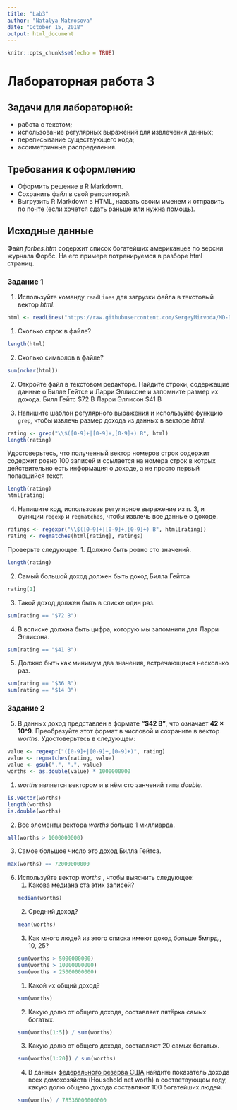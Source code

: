 ---
title: "Lab3"
author: "Natalya Matrosova"
date: "October 15, 2018"
output: html_document
---

```{r setup, include=FALSE}
knitr::opts_chunk$set(echo = TRUE)
```
# Лабораторная работа 3
## Задачи для лабораторной: 
* работа с текстом;
* использование регулярных выражений для извлечения данных;
* переписывание существующего кода;
* ассиметричные распределения.

## Требования к оформлению
* Оформить решение в R Markdown. 
* Сохранить файл в свой репозиторий.
* Выгрузить R Markdown в HTML, назвать своим именем и отправить по почте (если хочется сдать раньше или нужна помощь).

## Исходные данные
Файл _forbes.htm_ содержит список богатейших американцев по версии журнала Форбс.
На его примере потренируемся в разборе html страниц.

### Задание 1
1. Используйте команду ``readLines`` для загрузки файла в текстовый вектор _html_.
```{r}
html <- readLines("https://raw.githubusercontent.com/SergeyMirvoda/MD-DA-2018/master/data/forbes.htm")
```

   1. Сколько строк в файле?
```{r}
length(html)
```
   
   2. Сколько символов в файле?
```{r}
sum(nchar(html))
```
   
2. Откройте файл в текстовом редакторе. Найдите строки, содержащие данные о Билле Гейтсе и Ларри Эллисоне и запомните размер их дохода.
Билл Гейтс $72 B
Ларри Эллисон $41 B

3. Напишите шаблон регулярного выражения и используйте функцию ``grep``, чтобы извлечь размер дохода из данных в векторе _html_.
```{r}
rating <- grep("\\$([0-9]+|[0-9]+,[0-9]+) B", html)
length(rating)
```

Удостоверьтесь, что полученный вектор номеров строк содержит содержит ровно 100 записей и ссылается на номера строк в котрых действительно есть
информация о доходе, а не просто первый попавшийся текст.
```{r}
length(rating)
html[rating]
```

4. Напишите код, использовав регулярное выражение из п. 3, и функции ``regexp`` и ``regmatches``, чтобы извлечь все данные о доходе.
```{r}
ratings <- regexpr("\\$([0-9]+|[0-9]+,[0-9]+) B", html[rating])
rating <- regmatches(html[rating], ratings)
```

Проверьте следующее:
   1. Должно быть ровно сто значений.
```{r}
length(rating)
```
   
   2. Самый большой доход должен быть доход Билла Гейтса
```{r}
rating[1]
```
   
   3. Такой доход должен быть в списке один раз.
```{r}
sum(rating == "$72 B")
```
   
   4. В всписке должна быть цифра, которую мы запомнили для Ларри Эллисона.
```{r}
sum(rating == "$41 B")
```
   
   5. Должно быть как минимум два значения, встречающихся несколько раз.
```{r}
sum(rating == "$36 B")
sum(rating == "$14 B")
```
   

### Задание 2
5. В данных доход представлен в формате **"$42 B"**, что означает **42 × 10^9**.
Преобразуйте этот формат в числовой и сохраните в вектор _worths_. Удостоверьтесь в следующем:
```{r}
value <- regexpr("([0-9]+|[0-9]+,[0-9]+)", rating)
value <- regmatches(rating, value)
value <- gsub(",", ".", value)
worths <- as.double(value) * 1000000000
```

   1. _worths_ является вектором и в нём сто занчений типа _double_.
```{r}
is.vector(worths)
length(worths)
is.double(worths)
```
   
   2. Все элементы вектора _worths_ больше 1 миллиарда.
```{r}
all(worths > 1000000000)
```
   
   3. Самое большое число это доход Билла Гейтса.
```{r}
max(worths) == 72000000000
```
   
6. Используйте вектор _worths_ , чтобы выяснить следующее:
   1. Какова медиана ста этих записей?
```{r}
median(worths)
```
   
   2. Средний доход?
```{r}
mean(worths)
```
   
   3. Как много людей из этого списка имеют доход больше 5млрд., 10, 25? 
```{r}
sum(worths > 5000000000)
sum(worths > 10000000000)
sum(worths > 25000000000)
```
   
   1. Какой их общий доход?
```{r}
sum(worths)
```
   
   2. Какую долю от общего дохода, составляет пятёрка самых богатых.
```{r}
sum(worths[1:5]) / sum(worths)
```
   
   3. Какую долю от общего дохода, составляют 20 самых богатых.
```{r}
sum(worths[1:20]) / sum(worths)
```
   
   4. В данных [федерального резерва США](https://www.federalreserve.gov/releases/z1/current/html/introductory_text.htm) найдите
   показатель дохода всех домохозяйств (Household net worth) в соответвующем году, какую долю
   общего дохода составляют 100 богатейших людей. 
```{r}
sum(worths) / 78536000000000
```
   
   